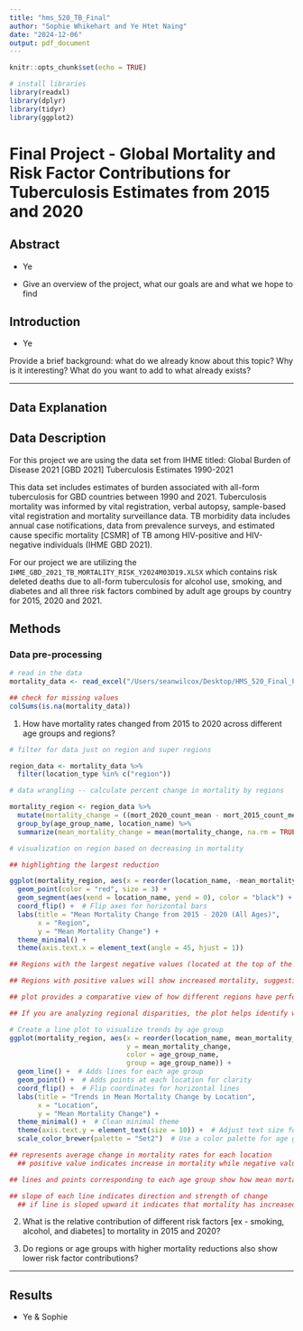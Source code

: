 ```yaml
---
title: "hms_520_TB_Final"
author: "Sophie Whikehart and Ye Htet Naing"
date: "2024-12-06"
output: pdf_document
---
```


```r
knitr::opts_chunk$set(echo = TRUE)

# install libraries
library(readxl)
library(dplyr)
library(tidyr)
library(ggplot2)
```

# Final Project - Global Mortality and Risk Factor Contributions for Tuberculosis Estimates from 2015 and 2020

## Abstract

- Ye

- Give an overview of the project, what our goals are and what we hope to find 

## Introduction

- Ye

Provide a brief background: what do we already know about this topic? Why is it interesting? What do you want to add to what already exists?

---

## Data Explanation

## Data Description

For this project we are using the data set from IHME titled: Global Burden of Disease 2021 [GBD 2021] Tuberculosis Estimates 1990-2021 

This data set includes estimates of burden associated with all-form tuberculosis for GBD countries between 1990 and 2021. Tuberculosis mortality was informed by vital registration, verbal autopsy, sample-based vital registration and mortality surveillance data. TB morbidity data includes annual case notifications, data from prevalence surveys, and estimated cause specific mortality [CSMR] of TB among HIV-positive and HIV-negative individuals (IHME GBD 2021).

For our project we are utilizing the `IHME_GBD_2021_TB_MORTALITY_RISK_Y2024M03D19.XLSX` which contains risk deleted deaths due to all-form tuberculosis for alcohol use, smoking, and diabetes and all three risk factors combined by adult age groups by country for 2015, 2020 and 2021. 

## Methods 

### Data pre-processing 

```r

# read in the data 
mortality_data <- read_excel("/Users/seanwilcox/Desktop/HMS_520_Final_Project_TB/data/IHME_GBD_2021_TB_MORTALITY_RISK_Y2024M03D19.XLSX")

## check for missing values 
colSums(is.na(mortality_data))
```

1. How have mortality rates changed from 2015 to 2020 across different age groups and regions?

```r

# filter for data just on region and super regions 

region_data <- mortality_data %>%
  filter(location_type %in% c("region"))

# data wrangling -- calculate percent change in mortality by regions 

mortality_region <- region_data %>%
  mutate(mortality_change = ((mort_2020_count_mean - mort_2015_count_mean) / mort_2015_count_mean) * 100) %>%
  group_by(age_group_name, location_name) %>%
  summarize(mean_mortality_change = mean(mortality_change, na.rm = TRUE))

# visualization on region based on decreasing in mortality 

## highlighting the largest reduction

ggplot(mortality_region, aes(x = reorder(location_name, -mean_mortality_change), y = mean_mortality_change)) + 
  geom_point(color = "red", size = 3) + 
  geom_segment(aes(xend = location_name, yend = 0), color = "black") +  # Lines from points to zero
  coord_flip() +  # Flip axes for horizontal bars
  labs(title = "Mean Mortality Change from 2015 - 2020 (All Ages)",
       x = "Region",
       y = "Mean Mortality Change") + 
  theme_minimal() + 
  theme(axis.text.x = element_text(angle = 45, hjust = 1)) 

## Regions with the largest negative values (located at the top of the plot) have seen the biggest reduction in mortality during the 2015-2020 period. These are likely areas where health interventions, improvements in healthcare, or other factors might have led to a reduction in deaths.

## Regions with positive values will show increased mortality, suggesting areas where the mortality rate has risen, potentially due to challenges like poor healthcare access, economic difficulties, or other systemic issues.

## plot provides a comparative view of how different regions have performed in terms of mortality over the 2015-2020 period. This could help identify patterns, trends, or regions that need additional focus in terms of health interventions or resources.

## If you are analyzing regional disparities, the plot helps identify which regions have been improving (decreasing mortality) versus those that might require attention due to rising mortality rates.

# Create a line plot to visualize trends by age group
ggplot(mortality_region, aes(x = reorder(location_name, mean_mortality_change), 
                             y = mean_mortality_change, 
                             color = age_group_name, 
                             group = age_group_name)) +
  geom_line() +  # Adds lines for each age group
  geom_point() +  # Adds points at each location for clarity
  coord_flip() +  # Flip coordinates for horizontal lines
  labs(title = "Trends in Mean Mortality Change by Location",
       x = "Location",
       y = "Mean Mortality Change") +
  theme_minimal() +  # Clean minimal theme
  theme(axis.text.y = element_text(size = 10)) +  # Adjust text size for readability
  scale_color_brewer(palette = "Set2")  # Use a color palette for age groups

## represents average change in mortality rates for each location
  ## positive value indicates increase in mortality while negative value indicates decrease

## lines and points corresponding to each age group show how mean mortality change trend varies for that specific group across different locations

## slope of each line indicates direction and strength of change 
  ## if line is sloped upward it indicates that mortality has increased in those locations for that age group over time 
```

2. What is the relative contribution of different risk factors [ex - smoking, alcohol, and diabetes] to mortality in 2015 and 2020?

3. Do regions or age groups with higher mortality reductions also show lower risk factor contributions?

 

---

## Results 

- Ye & Sophie 



